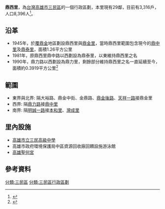 {{ROC Village or Li Info
| Village/LiName = 鼎西
| Village/Li = 里
| City/CountyName = 高雄市
| DivName = 三民區
| OldName = 
| AreaTotal = 0.3919
| Sub = 29
| HouseholdTotal = 3,316
| YearMonth = [[民國106年|106年]]2月
| PopTotal = 8,396
| Male = 4,052
| Female = 4,344
| Longitude = 
| Latitude = 
| Neighbors = 
| MapLocation = 
| Head = 林秀英
| Address = 鼎新路123巷1弄15號
| Website =
| Photo = 
| Photo size = 
| Caption = 
| DataSource = * [http://kh.twup.org/khe5 高雄市-{里}-政資訊網-鼎西里]
}}

'''鼎西里'''，為[[台灣|台灣]][[高雄市|高雄市]][[三民區|三民區]]的一個行政區劃，本里現有29鄰，目前有3,316戶，人口8,396人<ref>{{Cite web |url=http://163.29.105.89/cabu2/statis61B1.aspx |title=高雄市政府民政局人口統計-本市各區里戶口數月統計 |accessdate=2014-01-15 |archive-date=2014-01-16 |archive-url=https://web.archive.org/web/20140116103248/http://163.29.105.89/cabu2/statis61B1.aspx |dead-url=no }}</ref>。

== 沿革 ==
* 1945年，於[[覆鼎金|覆鼎金]]地區劃設鼎西里與[[鼎金里|鼎金里]]，當時鼎西里範圍包含現今的[[鼎中里|鼎中里]]及[[鼎泰里|鼎泰里]]，面積1.26平方公里
* 1981年，原鼎西里鼎中路以西劃設為鼎泰里，以東維持鼎西里之名
* 1990年，鼎力路以西劃設為鼎力里，剩餘部分維持鼎西里之名一直延續至今，面積約0.3919平方公里<ref name="multiple">{{Cite web |url=http://kh.twup.org/khe5/?pn=vhistory |title=高雄市-{里}-政資訊網-鼎西里 |accessdate=2013-08-23 |archive-date=2014-01-16 |archive-url=https://web.archive.org/web/20140116123051/http://kh.twup.org/khe5/?pn=vhistory |dead-url=no }}</ref>

== 範圍 ==
* 東界與北界: 隔大裕路、鼎金中街、金鼎路、[[鼎金後路|鼎金後路]]、[[天祥路_(高雄市)|天祥一路]]接鼎金里
* 西界: 隔[[鼎力路|鼎力路]]接[[鼎中里|鼎中里]]
* 南界: 隔[[明誠路|明誠一路]]接[[本和里|本和里]]、[[灣成里|灣成里]]

== 里內設施 ==
* [[高雄市立三民高級中學|高雄市立三民高級中學]]
* 高雄市政府環境保護局中區資源回收廠回饋設施游泳館
* [[高雄聖何宮|高雄聖何宮]]

== 參考資料 ==
<references/>

{{高雄市三民區}}

[[分類:三民區|分類:三民區]]
[[分類:三民區行政區劃|分類:三民區行政區劃]]